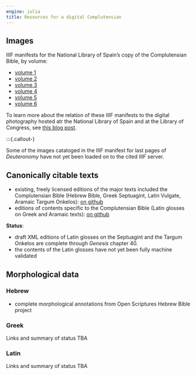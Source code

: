 ```yaml
---
engine: julia
title: Resources for a digital Complutensian
---
```



## Images





IIIF manifests for the National Library of Spain's copy of the Complutensian Bible, by volume:



- [volume 1](https://raw.githubusercontent.com/neelsmith/complutensian-texts/refs/heads/main/iiif/complutensian-bne-v1-manifest.json)
- [volume 2](https://raw.githubusercontent.com/neelsmith/complutensian-texts/refs/heads/main/iiif/complutensian-bne-v2-manifest.json)
- [volume 3](https://raw.githubusercontent.com/neelsmith/complutensian-texts/refs/heads/main/iiif/complutensian-bne-v3-manifest.json)
- [volume 4](https://raw.githubusercontent.com/neelsmith/complutensian-texts/refs/heads/main/iiif/complutensian-bne-v4-manifest.json)
- [volume 5](https://raw.githubusercontent.com/neelsmith/complutensian-texts/refs/heads/main/iiif/complutensian-bne-v5-manifest.json)
- [volume 6](https://raw.githubusercontent.com/neelsmith/complutensian-texts/refs/heads/main/iiif/complutensian-bne-v6-manifest.json)


::: {.callout-note title="More information"}
To learn more about the relation of these IIIF manifests to the digital photography hosted atr the National Library of Spain and at the Library of Congress, see [this blog post](https://neelsmith.quarto.pub/posts/2024-11-13-complutensian-iiif/index.html).
:::

:::{.callout-}

::: {.callout-caution title="Work in progress"}
Some of the images cataloged in the IIIF manifest for last pages of *Deuteronomy* have not yet been loaded on to the cited IIIF server.
:::





## Canonically citable texts

- existing, freely licensed editions of the major texts included the Complutensian Bible (Hebrew Bible, Greek Septuagint, Latin Vulgate, Aramaic Targum Onkelos): [on github](https://github.com/neelsmith/compnov)
- editions of contents specific to the Complutensian Bible (Latin glosses on Greek and Aramaic texts): [on github](https://github.com/neelsmith/complutensian-texts)


**Status**: 

- draft XML editions of Latin glosses on the Septuagint and the Targum Onkelos are complete through *Genesis* chapter 40.
- the contents of the Latin glosses have not yet been fully machine validated


## Morphological data

### Hebrew

- complete morphological annotations from Open Scriptures Hebrew Bible project


### Greek

:::{.callout-note title="TBA"}
Links and summary of status TBA
:::


### Latin

:::{.callout-note title="TBA"}
Links and summary of status TBA
:::









